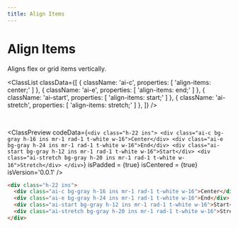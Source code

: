 ```yaml
---
title: Align Items
---
```



# Align Items

Aligns flex or grid items vertically.

<ClassList
  classData={[
    {
      className: 'ai-c',
      properties: [
        'align-items: center;'
      ]
    },
    {
      className: 'ai-e',
      properties: [
        'align-items: end;'
      ]
    },
    {
      className: 'ai-start',
      properties: [
        'align-items: start;'
      ]
    },
    {
      className: 'ai-stretch',
      properties: [
        'align-items: stretch;'
      ]
    },
  ]}
/>

<br />

<ClassPreview
  codeData={`
    <div class="h-22 ins">
        <div class="ai-c bg-gray h-16 ins mr-1 rad-1 t-white w-16">Center</div>
        <div class="ai-e bg-gray h-24 ins mr-1 rad-1 t-white w-16">End</div>
        <div class="ai-start bg-gray h-12 ins mr-1 rad-1 t-white w-16">Start</div>
        <div class="ai-stretch bg-gray h-20 ins mr-1 rad-1 t-white w-16">Stretch</div>
    </div>
  `}
  isPadded = {true}
  isCentered = {true}
  isVersion='0.0.1'
/>

```html
<div class="h-22 ins">
  <div class="ai-c bg-gray h-16 ins mr-1 rad-1 t-white w-16">Center</div>
  <div class="ai-e bg-gray h-24 ins mr-1 rad-1 t-white w-16">End</div>
  <div class="ai-start bg-gray h-12 ins mr-1 rad-1 t-white w-16">Start</div>
  <div class="ai-stretch bg-gray h-20 ins mr-1 rad-1 t-white w-16">Stretch</div>
</div>
```